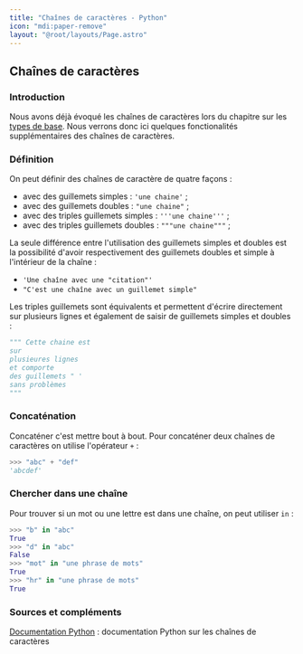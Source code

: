 ```yaml
---
title: "Chaînes de caractères - Python"
icon: "mdi:paper-remove"
layout: "@root/layouts/Page.astro"
---
```


## Chaînes de caractères

### Introduction

Nous avons déjà évoqué les chaînes de caractères lors du chapitre sur les
[types de base](/cours/python/types-de-base). Nous verrons donc ici quelques
fonctionalités supplémentaires des chaînes de caractères.

### Définition

On peut définir des chaînes de caractère de quatre façons :
- avec des guillemets simples : `'une chaine'` ;
- avec des guillemets doubles : `"une chaine"` ;
- avec des triples guillemets simples : `'''une chaine'''` ;
- avec des triples guillemets doubles : `"""une chaine"""` ;

La seule différence entre l'utilisation des guillemets simples et doubles est
la possibilité d'avoir respectivement des guillemets doubles et simple à
l'intérieur de la chaîne :

- `'Une chaîne avec une "citation"'`
- `"C'est une chaîne avec un guillemet simple"`

Les triples guillemets sont équivalents et permettent d'écrire directement sur
plusieurs lignes et également de saisir de guillemets simples et doubles :

```py
""" Cette chaine est
sur
plusieures lignes
et comporte
des guillemets " '
sans problèmes
"""
```

### Concaténation

Concaténer c'est mettre bout à bout. Pour concaténer deux chaînes de
caractères on utilise l'opérateur `+` :

```py
>>> "abc" + "def"
'abcdef'
```

### Chercher dans une chaîne

Pour trouver si un mot ou une lettre est dans une chaîne, on peut utiliser
`in` :
```py
>>> "b" in "abc"
True
>>> "d" in "abc"
False
>>> "mot" in "une phrase de mots"
True
>>> "hr" in "une phrase de mots"
True
```

### Sources et compléments

[Documentation Python](https://docs.python.org/fr/3.6/library/stdtypes.html#textseq) : documentation Python sur les chaînes de caractères
